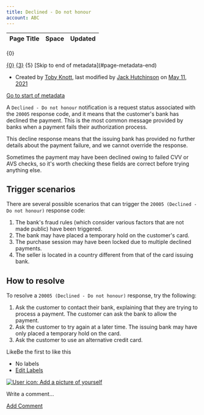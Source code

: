 ```yaml
---
title: Declined - Do not honour
account: ABC
---
```


<table class="aui"> <thead> <tr class="header"> <th class="search-result-title">Page Title</th> <th class="search-result-space">Space</th> <th class="search-result-date">Updated</th> </tr> </thead> </table> <p class="search-result-count">{0}</p> <tr class="search-result"> <td class="search-result-title"><a href="{1}" class="content-type-{2}"><span>{0}</span></a></td> <td class="search-result-space"><a class="space" href="/display/{4}/" title="{3}">{3}</a></td> <td class="search-result-date"><span class="date" title="{6}">{5}</span></td> </tr> [Skip to end of metadata](#page-metadata-end)

*   Created by [Toby Knott](    /display/~toby.knott
    ), last modified by [Jack Hutchinson](    /display/~jack.hutchinson
    ) on [May 11, 2021](/pages/diffpagesbyversion.action?pageId=5931124&selectedPageVersions=2&selectedPageVersions=3 "Show changes")

[Go to start of metadata](#page-metadata-start)

A `Declined - Do not honour` notification is a request status associated with the `20005` response code, and it means that the customer's bank has declined the payment. This is the most common message provided by banks when a payment fails their authorization process.

This decline response means that the issuing bank has provided no further details about the payment failure, and we cannot override the response.

Sometimes the payment may have been declined owing to failed CVV or AVS checks, so it's worth checking these fields are correct before trying anything else.

Trigger scenarios
-----------------

There are several possible scenarios that can trigger the `20005 (Declined - Do not honour)` response code:

1.  The bank's fraud rules (which consider various factors that are not made public) have been triggered.
2.  The bank may have placed a temporary hold on the customer's card.
3.  The purchase session may have been locked due to multiple declined payments.
4.  The seller is located in a country different from that of the card issuing bank.  
    

How to resolve
--------------

To resolve a `20005 (Declined - Do not honour)` response, try the following:

1.  Ask the customer to contact their bank, explaining that they are trying to process a payment. The customer can ask the bank to allow the payment.
2.  Ask the customer to try again at a later time. The issuing bank may have only placed a temporary hold on the card.
3.  Ask the customer to use an alternative credit card.

  

LikeBe the first to like this

*   No labels
*   [Edit Labels](# "Edit Labels (Type 'l')")

[![User icon: Add a picture of yourself](/s/en_GB/7901/abf7b35644d5a5d1d7e4b0969a83e8eb2b569fb5/_/images/icons/profilepics/add_profile_pic.svg)](/users/profile/editmyprofilepicture.action)

Write a comment…

[Add Comment](/display/DOCS/Declined+-+Do+not+honour?showComments=true&showCommentArea=true#addcomment)